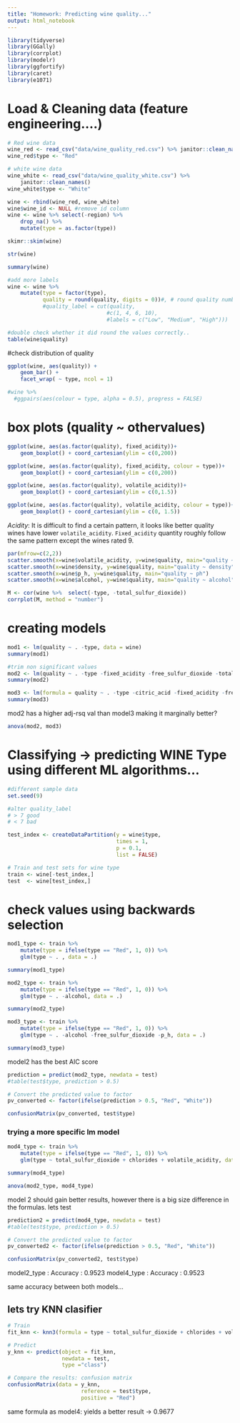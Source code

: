 ```yaml
---
title: "Homework: Predicting wine quality..."
output: html_notebook
---
```


```r
library(tidyverse)
library(GGally)
library(corrplot)
library(modelr)
library(ggfortify)
library(caret)
library(e1071)
```

# Load & Cleaning data (feature engineering....)
```r
# Red wine data
wine_red <- read_csv("data/wine_quality_red.csv") %>% janitor::clean_names()
wine_red$type <- "Red"

# white wine data
wine_white <- read_csv("data/wine_quality_white.csv") %>% 
    janitor::clean_names()
wine_white$type <- "White"

wine <- rbind(wine_red, wine_white)
wine$wine_id <- NULL #remove id column
wine <- wine %>% select(-region) %>% 
    drop_na() %>%
    mutate(type = as.factor(type))
```

```r
skimr::skim(wine)
```


```r
str(wine)
```

```r
summary(wine)
```

```r
#add more labels
wine <- wine %>%
    mutate(type = factor(type),
           quality = round(quality, digits = 0))#, # round quality numbers to closest value
           #quality_label = cut(quality,
                               #c(1, 4, 6, 10),
                               #labels = c("Low", "Medium", "High")))
```

```r
#double check whether it did round the values correctly..
table(wine$quality)
```
#check distribution of quality
```r
ggplot(wine, aes(quality)) +
    geom_bar() +
    facet_wrap( ~ type, ncol = 1)
```

```r
#wine %>%
  #ggpairs(aes(colour = type, alpha = 0.5), progress = FALSE)
```

# box plots (quality ~ othervalues)
```r
ggplot(wine, aes(as.factor(quality), fixed_acidity))+ 
    geom_boxplot() + coord_cartesian(ylim = c(0,200))

ggplot(wine, aes(as.factor(quality), fixed_acidity, colour = type))+ 
    geom_boxplot() + coord_cartesian(ylim = c(0,200))
```

```r
ggplot(wine, aes(as.factor(quality), volatile_acidity))+ 
    geom_boxplot() + coord_cartesian(ylim = c(0,1.5))

ggplot(wine, aes(as.factor(quality), volatile_acidity, colour = type))+ 
    geom_boxplot() + coord_cartesian(ylim = c(0, 1.5))
```

*Acidity*: It is difficult to find a certain pattern, it looks like better quality wines have lower `volatile_acidity`. 
`Fixed_acidity` quantity roughly follow the same pattern except the wines rated 9.

```r
par(mfrow=c(2,2))
scatter.smooth(x=wine$volatile_acidity, y=wine$quality, main="quality ~ volatile_acidity")
scatter.smooth(x=wine$density, y=wine$quality, main="quality ~ density")
scatter.smooth(x=wine$p_h, y=wine$quality, main="quality ~ ph")
scatter.smooth(x=wine$alcohol, y=wine$quality, main="quality ~ alcohol")
```



```r
M <- cor(wine %>%  select(-type, -total_sulfur_dioxide))
corrplot(M, method = "number")
```

# creating models
```r
mod1 <- lm(quality ~ . -type, data = wine)
summary(mod1)
```
```r
#trim non significant values
mod2 <- lm(quality ~ . -type -fixed_acidity -free_sulfur_dioxide -total_sulfur_dioxide -p_h -alcohol, data = wine)
summary(mod2)
```
```r
mod3 <- lm(formula = quality ~ . -type -citric_acid -fixed_acidity -free_sulfur_dioxide -total_sulfur_dioxide -p_h -alcohol, data = wine)
summary(mod3)
```
mod2 has a higher adj-rsq val than model3 making it marginally better?

```r
anova(mod2, mod3)
```

# Classifying -> predicting WINE Type using different ML algorithms...

```r
#different sample data
set.seed(9)

#alter quality_label
# > 7 good
# < 7 bad

test_index <- createDataPartition(y = wine$type, 
                                  times = 1, 
                                  p = 0.1, 
                                  list = FALSE)

# Train and test sets for wine type
train <- wine[-test_index,]
test  <- wine[test_index,]
```

# check values using backwards selection
```r
mod1_type <- train %>%
    mutate(type = ifelse(type == "Red", 1, 0)) %>%
    glm(type ~ . , data = .)

summary(mod1_type)
```
```r
mod2_type <- train %>%
    mutate(type = ifelse(type == "Red", 1, 0)) %>%
    glm(type ~ . -alcohol, data = .)

summary(mod2_type)
```
```r
mod3_type <- train %>%
    mutate(type = ifelse(type == "Red", 1, 0)) %>%
    glm(type ~ . -alcohol -free_sulfur_dioxide -p_h, data = .)

summary(mod3_type) 
```

model2 has the best AIC score


```r
prediction = predict(mod2_type, newdata = test)
#table(test$type, prediction > 0.5)

# Convert the predicted value to factor
pv_converted <- factor(ifelse(prediction > 0.5, "Red", "White"))

confusionMatrix(pv_converted, test$type)
```
### trying a more specific lm model
```r
mod4_type <- train %>%
    mutate(type = ifelse(type == "Red", 1, 0)) %>%
    glm(type ~ total_sulfur_dioxide + chlorides + volatile_acidity, data = .)

summary(mod4_type) 
```
```r
anova(mod2_type, mod4_type)
```
model 2 should gain better results, however there is a big size difference in the formulas.
lets test

```r
prediction2 = predict(mod4_type, newdata = test)
#table(test$type, prediction > 0.5)

# Convert the predicted value to factor
pv_converted2 <- factor(ifelse(prediction > 0.5, "Red", "White"))

confusionMatrix(pv_converted2, test$type)
```

model2_type : Accuracy : 0.9523
model4_type : Accuracy : 0.9523

same accuracy between both models...

## lets try KNN clasifier
```r
# Train
fit_knn <- knn3(formula = type ~ total_sulfur_dioxide + chlorides + volatile_acidity, data = train, k = 5)

# Predict
y_knn <- predict(object = fit_knn, 
                 newdata = test, 
                 type ="class")

# Compare the results: confusion matrix
confusionMatrix(data = y_knn, 
                       reference = test$type, 
                       positive = "Red")
```

same formula as model4: yields a better result -> 0.9677
